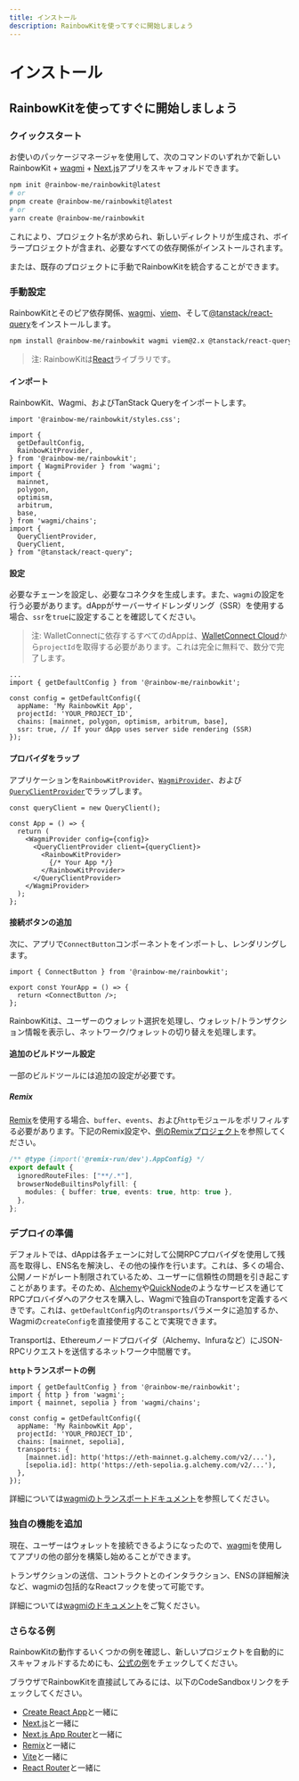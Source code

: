 ```yaml
---
title: インストール
description: RainbowKitを使ってすぐに開始しましょう
---
```


# インストール

## RainbowKitを使ってすぐに開始しましょう

### クイックスタート

お使いのパッケージマネージャを使用して、次のコマンドのいずれかで新しいRainbowKit + [wagmi](https://wagmi.sh) + [Next.js](https://nextjs.org)アプリをスキャフォルドできます。

```bash
npm init @rainbow-me/rainbowkit@latest
# or
pnpm create @rainbow-me/rainbowkit@latest
# or
yarn create @rainbow-me/rainbowkit
```

これにより、プロジェクト名が求められ、新しいディレクトリが生成され、ボイラープロジェクトが含まれ、必要なすべての依存関係がインストールされます。

または、既存のプロジェクトに手動でRainbowKitを統合することができます。

### 手動設定

RainbowKitとそのピア依存関係、[wagmi](https://wagmi.sh/)、[viem](https://viem.sh)、そして[@tanstack/react-query](https://tanstack.com/query/v5)をインストールします。

```bash
npm install @rainbow-me/rainbowkit wagmi viem@2.x @tanstack/react-query
```

> 注: RainbowKitは[React](https://reactjs.org/)ライブラリです。

#### インポート

RainbowKit、Wagmi、およびTanStack Queryをインポートします。

```tsx
import '@rainbow-me/rainbowkit/styles.css';

import {
  getDefaultConfig,
  RainbowKitProvider,
} from '@rainbow-me/rainbowkit';
import { WagmiProvider } from 'wagmi';
import {
  mainnet,
  polygon,
  optimism,
  arbitrum,
  base,
} from 'wagmi/chains';
import {
  QueryClientProvider,
  QueryClient,
} from "@tanstack/react-query";
```

#### 設定

必要なチェーンを設定し、必要なコネクタを生成します。また、`wagmi`の設定を行う必要があります。dAppがサーバーサイドレンダリング（SSR）を使用する場合、`ssr`を`true`に設定することを確認してください。

> 注: WalletConnectに依存するすべてのdAppは、[WalletConnect Cloud](https://cloud.walletconnect.com/)から`projectId`を取得する必要があります。これは完全に無料で、数分で完了します。

```tsx line=4-99
...
import { getDefaultConfig } from '@rainbow-me/rainbowkit';

const config = getDefaultConfig({
  appName: 'My RainbowKit App',
  projectId: 'YOUR_PROJECT_ID',
  chains: [mainnet, polygon, optimism, arbitrum, base],
  ssr: true, // If your dApp uses server side rendering (SSR)
});
```

#### プロバイダをラップ

アプリケーションを`RainbowKitProvider`、[`WagmiProvider`](https://wagmi.sh/react/api/WagmiProvider#wagmiprovider)、および[`QueryClientProvider`](https://tanstack.com/query/v4/docs/framework/react/reference/QueryClientProvider)でラップします。

```tsx
const queryClient = new QueryClient();

const App = () => {
  return (
    <WagmiProvider config={config}>
      <QueryClientProvider client={queryClient}>
        <RainbowKitProvider>
          {/* Your App */}
        </RainbowKitProvider>
      </QueryClientProvider>
    </WagmiProvider>
  );
};
```

#### 接続ボタンの追加

次に、アプリで`ConnectButton`コンポーネントをインポートし、レンダリングします。

```tsx
import { ConnectButton } from '@rainbow-me/rainbowkit';

export const YourApp = () => {
  return <ConnectButton />;
};
```

RainbowKitは、ユーザーのウォレット選択を処理し、ウォレット/トランザクション情報を表示し、ネットワーク/ウォレットの切り替えを処理します。

#### 追加のビルドツール設定

一部のビルドツールには追加の設定が必要です。

##### Remix

[Remix](https://remix.run)を使用する場合、`buffer`、`events`、および`http`モジュールをポリフィルする必要があります。下記のRemix設定や、[例のRemixプロジェクト](https://github.com/rainbow-me/rainbowkit/blob/main/examples/with-remix)を参照してください。

```ts
/** @type {import('@remix-run/dev').AppConfig} */
export default {
  ignoredRouteFiles: ["**/.*"],
  browserNodeBuiltinsPolyfill: {
    modules: { buffer: true, events: true, http: true },
  },
};
```

### デプロイの準備

デフォルトでは、dAppは各チェーンに対して公開RPCプロバイダを使用して残高を取得し、ENS名を解決し、その他の操作を行います。これは、多くの場合、公開ノードがレート制限されているため、ユーザーに信頼性の問題を引き起こすことがあります。そのため、[Alchemy](https://www.alchemy.com/)や[QuickNode](https://www.quicknode.com/)のようなサービスを通じてRPCプロバイダへのアクセスを購入し、Wagmiで独自のTransportを定義するべきです。これは、`getDefaultConfig`内の`transports`パラメータに追加するか、Wagmiの`createConfig`を直接使用することで実現できます。

Transportは、Ethereumノードプロバイダ（Alchemy、Infuraなど）にJSON-RPCリクエストを送信するネットワーク中間層です。

**`http`トランスポートの例**

```tsx
import { getDefaultConfig } from '@rainbow-me/rainbowkit';
import { http } from 'wagmi';
import { mainnet, sepolia } from 'wagmi/chains';

const config = getDefaultConfig({
  appName: 'My RainbowKit App',
  projectId: 'YOUR_PROJECT_ID',
  chains: [mainnet, sepolia],
  transports: {
    [mainnet.id]: http('https://eth-mainnet.g.alchemy.com/v2/...'),
    [sepolia.id]: http('https://eth-sepolia.g.alchemy.com/v2/...'),
  },
});
```

詳細については[wagmiのトランスポートドキュメント](https://wagmi.sh/core/api/transports#transports)を参照してください。

### 独自の機能を追加

現在、ユーザーはウォレットを接続できるようになったので、[wagmi](https://wagmi.sh)を使用してアプリの他の部分を構築し始めることができます。

トランザクションの送信、コントラクトとのインタラクション、ENSの詳細解決など、wagmiの包括的なReactフックを使って可能です。

詳細については[wagmiのドキュメント](https://wagmi.sh)をご覧ください。

### さらなる例

RainbowKitの動作するいくつかの例を確認し、新しいプロジェクトを自動的にスキャフォルドするためにも、[公式の例](https://github.com/rainbow-me/rainbowkit/tree/main/examples)をチェックしてください。

ブラウザでRainbowKitを直接試してみるには、以下のCodeSandboxリンクをチェックしてください。

- [Create React App](https://codesandbox.io/p/sandbox/github/rainbow-me/rainbowkit/tree/main/examples/with-create-react-app)と一緒に
- [Next.js](https://codesandbox.io/p/sandbox/github/rainbow-me/rainbowkit/tree/main/examples/with-next)と一緒に
- [Next.js App Router](https://codesandbox.io/p/sandbox/github/rainbow-me/rainbowkit/tree/main/examples/with-next-app)と一緒に
- [Remix](https://codesandbox.io/p/sandbox/github/rainbow-me/rainbowkit/tree/main/examples/with-remix)と一緒に
- [Vite](https://codesandbox.io/p/sandbox/github/rainbow-me/rainbowkit/tree/main/examples/with-vite)と一緒に
- [React Router](https://codesandbox.io/p/sandbox/github/rainbow-me/rainbowkit/tree/main/examples/with-react-router)と一緒に
